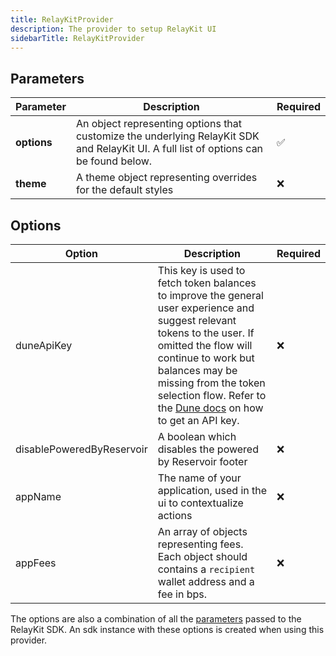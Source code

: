 ```yaml
---
title: RelayKitProvider
description: The provider to setup RelayKit UI
sidebarTitle: RelayKitProvider
---
```


## Parameters

| Parameter    | Description                                                                                                                                    | Required |
|--------------|------------------------------------------------------------------------------------------------------------------------------------------------|----------|
| **options**       | An object representing options that customize the underlying RelayKit SDK and RelayKit UI. A full list of options can be found below. | ✅       |
| **theme** | A theme object representing overrides for the default styles              | ❌       |

## Options

| Option    | Description                                                                                                                                    | Required |
|--------------|------------------------------------------------------------------------------------------------------------------------------------------------|----------|
| duneApiKey       | This key is used to fetch token balances to improve the general user experience and suggest relevant tokens to the user. If omitted the flow will continue to work but balances may be missing from the token selection flow. Refer to the [Dune docs](https://docs.dune.com/api-reference/overview/authentication#generate-an-api-key) on how to get an API key. | ❌       |
| disablePoweredByReservoir | A boolean which disables the powered by Reservoir footer              | ❌       |
| appName | The name of your application, used in the ui to contextualize actions              | ❌       |
| appFees | An array of objects representing fees. Each object should contains a `recipient` wallet address and a fee in bps.              | ❌       |

The options are also a combination of all the [parameters](/references/sdk/createClient#options) passed to the RelayKit SDK. An sdk instance with these options is created when using this provider.


